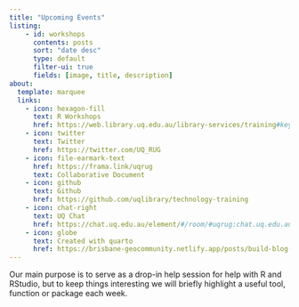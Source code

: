 ```yaml
---
title: "Upcoming Events"
listing:
    - id: workshops
      contents: posts
      sort: "date desc"
      type: default
      filter-ui: true
      fields: [image, title, description]
about:
  template: marquee 
  links:
    - icon: hexagon-fill
      text: R Workshops
      href: https://web.library.uq.edu.au/library-services/training#keyword=Rstudio
    - icon: twitter
      text: Twitter
      href: https://twitter.com/UQ_RUG
    - icon: file-earmark-text
      href: https://frama.link/uqrug
      text: Collaborative Document
    - icon: github
      text: Github
      href: https://github.com/uqlibrary/technology-training
    - icon: chat-right
      text: UQ Chat
      href: https://chat.uq.edu.au/element/#/room/#uqrug:chat.uq.edu.au
    - icon: globe
      text: Created with quarto
      href: https://brisbane-geocommunity.netlify.app/posts/build-blog-w-quarto/
---
```


```{=html}
<style>
div.quarto-post .metadata{
display: none;
}
</style>
```
Our main purpose is to serve as a drop-in help session for help with R and RStudio, but to keep things interesting we will briefly highlight a useful tool, function or package each week. 
</br>

::: {#workshops}
:::
